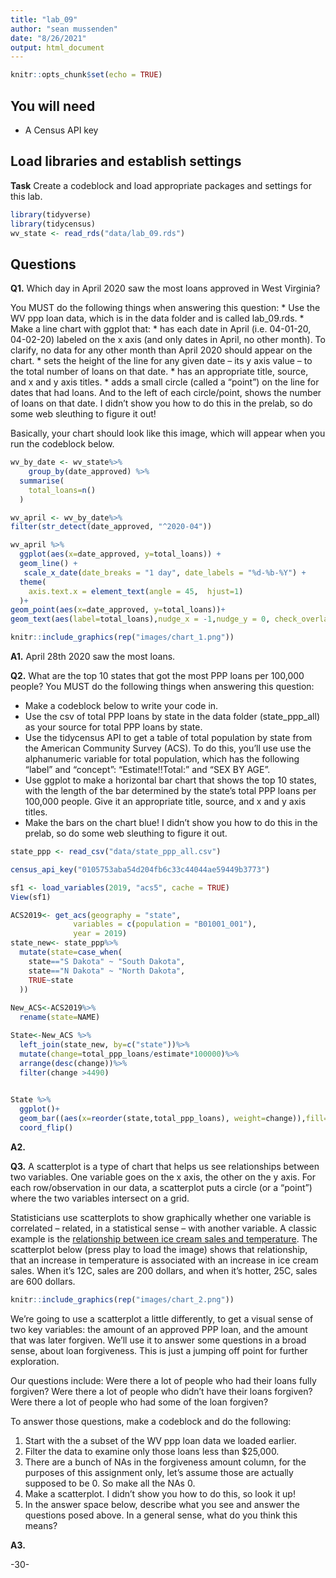 ```yaml
---
title: "lab_09"
author: "sean mussenden"
date: "8/26/2021"
output: html_document
---
```


```r
knitr::opts_chunk$set(echo = TRUE)
```

## You will need

* A Census API key

## Load libraries and establish settings

**Task** Create a codeblock and load appropriate packages and settings for this lab.
```r
library(tidyverse)
library(tidycensus)
wv_state <- read_rds("data/lab_09.rds")
```

## Questions

**Q1.** Which day in April 2020 saw the most loans approved in West Virginia? 

You MUST do the following things when answering this question:
* Use the WV ppp loan data, which is in the data folder and is called lab_09.rds.
* Make a line chart with ggplot that:
  * has each date in April (i.e. 04-01-20, 04-02-20) labeled on the x axis (and only dates in April, no other month). To clarify, no data for any other month than April 2020 should appear on the chart. 
  * sets the height of the line for any given date -- its y axis value -- to the total number of loans on that date.
  * has an appropriate title, source, and x and y axis titles. 
  * adds a small circle (called a "point") on the line for dates that had loans. And to the left of each circle/point, shows the number of loans on that date.  I didn't show you how to do this in the prelab, so do some web sleuthing to figure it out! 

Basically, your chart should look like this image, which will appear when you run the codeblock below. 
```r
wv_by_date <- wv_state%>%
    group_by(date_approved) %>%
  summarise(
    total_loans=n()
  )

wv_april <- wv_by_date%>%
filter(str_detect(date_approved, "^2020-04"))

wv_april %>%
  ggplot(aes(x=date_approved, y=total_loans)) + 
  geom_line() +
   scale_x_date(date_breaks = "1 day", date_labels = "%d-%b-%Y") +
  theme(
    axis.text.x = element_text(angle = 45,  hjust=1)
  )+
geom_point(aes(x=date_approved, y=total_loans))+ 
geom_text(aes(label=total_loans),nudge_x = -1,nudge_y = 0, check_overlap = T)
```

```r
knitr::include_graphics(rep("images/chart_1.png"))
```
**A1.** 
April 28th 2020 saw the most loans.

**Q2.** What are the top 10 states that got the most PPP loans per 100,000 people? You MUST do the following things when answering this question:

* Make a codeblock below to write your code in.
* Use the csv of total PPP loans by state in the data folder (state_ppp_all) as your source for total PPP loans by state.  
* Use the tidycensus API to get a table of total population by state from the American Community Survey (ACS). To do this, you'll use use the alphanumeric variable for total population, which has the following "label" and "concept": "Estimate!!Total:" and "SEX BY AGE".  
* Use ggplot to make a horizontal bar chart that shows the top 10 states, with the length of the bar determined by the state's total PPP loans per 100,000 people. Give it an appropriate title, source, and x and y axis titles. 
* Make the bars on the chart blue! I didn't show you how to do this in the prelab, so do some web sleuthing to figure it out.  

```r

state_ppp <- read_csv("data/state_ppp_all.csv")

census_api_key("0105753aba54d204fb6c33c44044ae59449b3773")

sf1 <- load_variables(2019, "acs5", cache = TRUE)
View(sf1)

ACS2019<- get_acs(geography = "state",
              variables = c(population = "B01001_001"),
              year = 2019)
state_new<- state_ppp%>%
  mutate(state=case_when(
    state=="S Dakota" ~ "South Dakota",
    state=="N Dakota" ~ "North Dakota",
    TRUE~state
  ))
  
New_ACS<-ACS2019%>%
  rename(state=NAME)

State<-New_ACS %>%
  left_join(state_new, by=c("state"))%>%
  mutate(change=total_ppp_loans/estimate*100000)%>%
  arrange(desc(change))%>%
  filter(change >4490)
  

State %>%
  ggplot()+
  geom_bar((aes(x=reorder(state,total_ppp_loans), weight=change)),fill="blue")+
  coord_flip()
```
**A2.** 

**Q3.**  A scatterplot is a type of chart that helps us see relationships between two variables. One variable goes on the x axis, the other on the y axis.  For each row/observation in our data, a scatterplot puts a circle (or a "point") where the two variables intersect on a grid. 

Statisticians use scatterplots to show graphically whether one variable is correlated -- related, in a statistical sense -- with another variable.  A classic example is the [relationship between ice cream sales and temperature](https://www.mathsisfun.com/data/scatter-xy-plots.html).  The scatterplot below (press play to load the image) shows that relationship, that an increase in temperature is associated with an increase in ice cream sales. When it's 12C, sales are 200 dollars, and when it's hotter, 25C, sales are 600 dollars.

```r
knitr::include_graphics(rep("images/chart_2.png"))
```

We're going to use a scatterplot a little differently, to get a visual sense of two key variables: the amount of an approved PPP loan, and the amount that was later forgiven. We'll use it to answer some questions in a broad sense, about loan forgiveness.  This is just a jumping off point for further exploration. 

Our questions include: Were there a lot of people who had their loans fully forgiven?  Were there a lot of people who didn't have their loans forgiven? Were there a lot of people who had some of the loan forgiven? 

To answer those questions, make a codeblock and do the following:

1. Start with the a subset of the WV ppp loan data we loaded earlier.
2. Filter the data to examine only those loans less than $25,000.
3. There are a bunch of NAs in the forgiveness amount column, for the purposes of this assignment only, let's assume those are actually supposed to be 0. So make all the NAs 0. 
4. Make a scatterplot. I didn't show you how to do this, so look it up! 
5. In the answer space below, describe what you see and answer the questions posed above.  In a general sense, what do you think this means?  

**A3.**  


-30-

